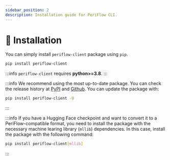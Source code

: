 ```yaml
---
sidebar_position: 2
description: Installation guide for PeriFlow CLI.
---
```


# 💾 Installation

You can simply install `periflow-client` package using `pip`.

```bash
pip install periflow-client
```

:::info
`periflow-client` requires **python>=3.8**.
:::

:::info
We recommend using the most up-to-date package.
You can check the release history at [PyPI](https://pypi.org/project/periflow-client/#history) and [Github](https://github.com/friendliai/periflow-client/releases).
You can update the package with:

```bash
pip install periflow-client -U
```
:::

:::info
If you have a Hugging Face checkpoint and want to convert it to a PeriFlow-compatible format, you need to install the package with the necessary machine learing library (`mllib`) dependencies. In this case, install the package with the following command:

```sh
pip install periflow-client[mllib]
```
:::
